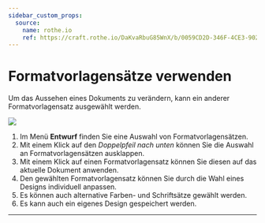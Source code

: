 ```yaml
---
sidebar_custom_props:
  source:
    name: rothe.io
    ref: https://craft.rothe.io/DaKvaRbuG85WnX/b/0059CD2D-346F-4CE3-9023-0118A7792A9F/1.3-%E2%80%94-Formatvorlagens%C3%A4tze
---
```



# Formatvorlagensätze verwenden

Um das Aussehen eines Dokuments zu verändern, kann ein anderer Formatvorlagensatz ausgewählt werden.

![](img/entwurf.png)

1. Im Menü __Entwurf__ finden Sie eine Auswahl von Formatvorlagensätzen.
2. Mit einem Klick auf den _Doppelpfeil nach unten_ können Sie die Auswahl an Formatvorlagensätzen ausklappen.
3. Mit einem Klick auf einen Formatvorlagensatz können Sie diesen auf das aktuelle Dokument anwenden.
4. Den gewählten Formatvorlagensatz können Sie durch die Wahl eines Designs individuell anpassen.
5. Es können auch alternative Farben- und Schriftsätze gewählt werden.
6. Es kann auch ein eigenes Design gespeichert werden.

---